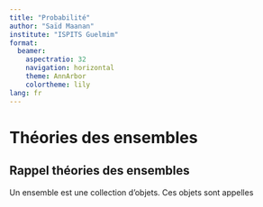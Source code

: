 ```yaml
---
title: "Probabilité"
author: "Saïd Maanan"
institute: "ISPITS Guelmim"
format:
  beamer: 
    aspectratio: 32
    navigation: horizontal
    theme: AnnArbor
    colortheme: lily
lang: fr
---
```


# Théories des ensembles

## Rappel théories des ensembles

Un ensemble est une collection d'objets. Ces objets sont appelles
